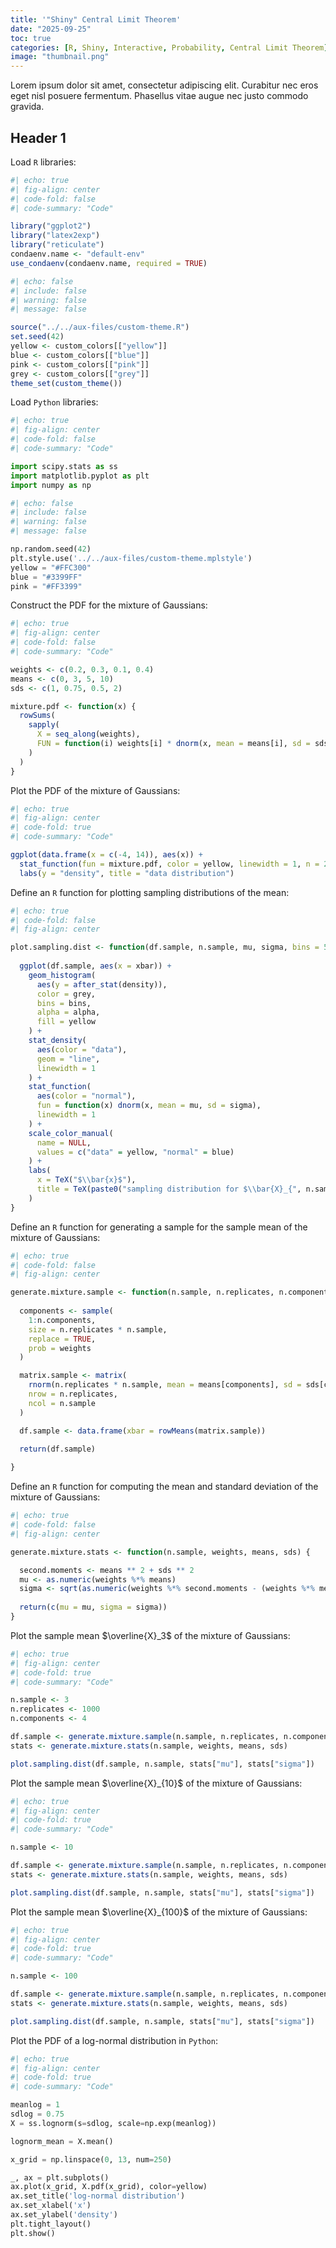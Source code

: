 ```yaml
---
title: '"Shiny" Central Limit Theorem'
date: "2025-09-25"
toc: true
categories: [R, Shiny, Interactive, Probability, Central Limit Theorem]
image: "thumbnail.png"
---
```


Lorem ipsum dolor sit amet, consectetur adipiscing elit. Curabitur nec eros eget nisl posuere fermentum. Phasellus vitae augue nec justo commodo gravida.

## Header 1

Load `R` libraries:

```r
#| echo: true
#| fig-align: center
#| code-fold: false
#| code-summary: "Code"

library("ggplot2")
library("latex2exp")
library("reticulate") 
condaenv.name <- "default-env"
use_condaenv(condaenv.name, required = TRUE)

```

```r
#| echo: false
#| include: false
#| warning: false
#| message: false

source("../../aux-files/custom-theme.R")
set.seed(42)
yellow <- custom_colors[["yellow"]]
blue <- custom_colors[["blue"]]
pink <- custom_colors[["pink"]]
grey <- custom_colors[["grey"]]
theme_set(custom_theme())

```

Load `Python` libraries:

```python
#| echo: true
#| fig-align: center
#| code-fold: false 
#| code-summary: "Code"

import scipy.stats as ss
import matplotlib.pyplot as plt
import numpy as np

```

```python
#| echo: false
#| include: false
#| warning: false
#| message: false

np.random.seed(42)
plt.style.use('../../aux-files/custom-theme.mplstyle')
yellow = "#FFC300"
blue = "#3399FF"
pink = "#FF3399"

```


Construct the PDF for the mixture of Gaussians:

```r
#| echo: true
#| fig-align: center
#| code-fold: false
#| code-summary: "Code"

weights <- c(0.2, 0.3, 0.1, 0.4)
means <- c(0, 3, 5, 10)
sds <- c(1, 0.75, 0.5, 2)

mixture.pdf <- function(x) {
  rowSums(
    sapply(
      X = seq_along(weights),
      FUN = function(i) weights[i] * dnorm(x, mean = means[i], sd = sds[i])
    )
  )
}

```

Plot the PDF of the mixture of Gaussians:

```r
#| echo: true
#| fig-align: center
#| code-fold: true 
#| code-summary: "Code"

ggplot(data.frame(x = c(-4, 14)), aes(x)) +
  stat_function(fun = mixture.pdf, color = yellow, linewidth = 1, n = 250) +
  labs(y = "density", title = "data distribution")

```

Define an `R` function for plotting sampling distributions of the mean:

```r
#| echo: true
#| code-fold: false
#| fig-align: center

plot.sampling.dist <- function(df.sample, n.sample, mu, sigma, bins = 50, alpha = 0.5) {
  
  ggplot(df.sample, aes(x = xbar)) +
    geom_histogram(
      aes(y = after_stat(density)),
      color = grey,
      bins = bins,
      alpha = alpha,
      fill = yellow
    ) +
    stat_density(
      aes(color = "data"),
      geom = "line",
      linewidth = 1
    ) +
    stat_function(
      aes(color = "normal"),
      fun = function(x) dnorm(x, mean = mu, sd = sigma),
      linewidth = 1   
    ) + 
    scale_color_manual(
      name = NULL,
      values = c("data" = yellow, "normal" = blue)
    ) +
    labs(
      x = TeX("$\\bar{x}$"),
      title = TeX(paste0("sampling distribution for $\\bar{X}_{", n.sample, "}$"))
    )
}

```

Define an `R` function for generating a sample for the sample mean of the mixture of Gaussians:

```r
#| echo: true
#| code-fold: false 
#| fig-align: center

generate.mixture.sample <- function(n.sample, n.replicates, n.components, weights, means, sds) {
  
  components <- sample(
    1:n.components,
    size = n.replicates * n.sample,
    replace = TRUE,
    prob = weights
  )

  matrix.sample <- matrix(
    rnorm(n.replicates * n.sample, mean = means[components], sd = sds[components]),
    nrow = n.replicates,
    ncol = n.sample
  )

  df.sample <- data.frame(xbar = rowMeans(matrix.sample))
  
  return(df.sample)

}

```

Define an `R` function for computing the mean and standard deviation of the mixture of Gaussians:

```r
#| echo: true
#| code-fold: false 
#| fig-align: center

generate.mixture.stats <- function(n.sample, weights, means, sds) {

  second.moments <- means ** 2 + sds ** 2
  mu <- as.numeric(weights %*% means)
  sigma <- sqrt(as.numeric(weights %*% second.moments - (weights %*% means) ** 2) / n.sample)
  
  return(c(mu = mu, sigma = sigma))
}

```

Plot the sample mean $\overline{X}_3$ of the mixture of Gaussians:

```r
#| echo: true
#| fig-align: center
#| code-fold: true
#| code-summary: "Code"

n.sample <- 3
n.replicates <- 1000
n.components <- 4

df.sample <- generate.mixture.sample(n.sample, n.replicates, n.components, weights, means, sds)
stats <- generate.mixture.stats(n.sample, weights, means, sds)

plot.sampling.dist(df.sample, n.sample, stats["mu"], stats["sigma"])

```

Plot the sample mean $\overline{X}_{10}$ of the mixture of Gaussians:

```r
#| echo: true
#| fig-align: center
#| code-fold: true
#| code-summary: "Code"

n.sample <- 10

df.sample <- generate.mixture.sample(n.sample, n.replicates, n.components, weights, means, sds)
stats <- generate.mixture.stats(n.sample, weights, means, sds)

plot.sampling.dist(df.sample, n.sample, stats["mu"], stats["sigma"])

```

Plot the sample mean $\overline{X}_{100}$ of the mixture of Gaussians:

```r
#| echo: true
#| fig-align: center
#| code-fold: true
#| code-summary: "Code"

n.sample <- 100

df.sample <- generate.mixture.sample(n.sample, n.replicates, n.components, weights, means, sds)
stats <- generate.mixture.stats(n.sample, weights, means, sds)

plot.sampling.dist(df.sample, n.sample, stats["mu"], stats["sigma"])

```

Plot the PDF of a log-normal distribution in `Python`:

```python
#| echo: true
#| fig-align: center
#| code-fold: true
#| code-summary: "Code"

meanlog = 1
sdlog = 0.75
X = ss.lognorm(s=sdlog, scale=np.exp(meanlog))

lognorm_mean = X.mean()

x_grid = np.linspace(0, 13, num=250)

_, ax = plt.subplots()
ax.plot(x_grid, X.pdf(x_grid), color=yellow)
ax.set_title('log-normal distribution')
ax.set_xlabel('x')
ax.set_ylabel('density')
plt.tight_layout()
plt.show()

```
